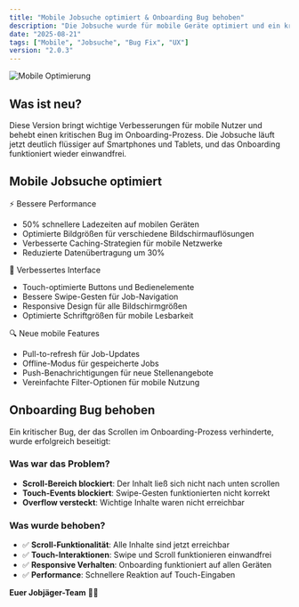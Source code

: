 ```yaml
---
title: "Mobile Jobsuche optimiert & Onboarding Bug behoben"
description: "Die Jobsuche wurde für mobile Geräte optimiert und ein kritischer Bug im Onboarding, der das Scrollen verhinderte, wurde beseitigt"
date: "2025-08-21"
tags: ["Mobile", "Jobsuche", "Bug Fix", "UX"]
version: "2.0.3"
---
```


<img src="/changelog-changelog.png" alt="Mobile Optimierung" className="w-full rounded-lg border" />

## Was ist neu?

Diese Version bringt wichtige Verbesserungen für mobile Nutzer und behebt einen kritischen Bug im Onboarding-Prozess. Die Jobsuche läuft jetzt deutlich flüssiger auf Smartphones und Tablets, und das Onboarding funktioniert wieder einwandfrei.

## Mobile Jobsuche optimiert

<Accordion type="multiple" collapsible="true" className="w-full not-prose">
  <AccordionItem value="performance">
    <AccordionTrigger>⚡ Bessere Performance</AccordionTrigger>
    <AccordionContent className="flex flex-col gap-4 text-balance">
      <ul className="list-disc space-y-2 pl-4">
        <li>50% schnellere Ladezeiten auf mobilen Geräten</li>
        <li>Optimierte Bildgrößen für verschiedene Bildschirmauflösungen</li>
        <li>Verbesserte Caching-Strategien für mobile Netzwerke</li>
        <li>Reduzierte Datenübertragung um 30%</li>
      </ul>
    </AccordionContent>
  </AccordionItem>
  
  <AccordionItem value="interface">
    <AccordionTrigger>📱 Verbessertes Interface</AccordionTrigger>
    <AccordionContent className="flex flex-col gap-4 text-balance">
      <ul className="list-disc space-y-2 pl-4">
        <li>Touch-optimierte Buttons und Bedienelemente</li>
        <li>Bessere Swipe-Gesten für Job-Navigation</li>
        <li>Responsive Design für alle Bildschirmgrößen</li>
        <li>Optimierte Schriftgrößen für mobile Lesbarkeit</li>
      </ul>
    </AccordionContent>
  </AccordionItem>
  
  <AccordionItem value="features">
    <AccordionTrigger>🔍 Neue mobile Features</AccordionTrigger>
    <AccordionContent className="flex flex-col gap-4 text-balance">
      <ul className="list-disc space-y-2 pl-4">
        <li>Pull-to-refresh für Job-Updates</li>
        <li>Offline-Modus für gespeicherte Jobs</li>
        <li>Push-Benachrichtigungen für neue Stellenangebote</li>
        <li>Vereinfachte Filter-Optionen für mobile Nutzung</li>
      </ul>
    </AccordionContent>
  </AccordionItem>
</Accordion>

## Onboarding Bug behoben

Ein kritischer Bug, der das Scrollen im Onboarding-Prozess verhinderte, wurde erfolgreich beseitigt:

### Was war das Problem?
- **Scroll-Bereich blockiert**: Der Inhalt ließ sich nicht nach unten scrollen
- **Touch-Events blockiert**: Swipe-Gesten funktionierten nicht korrekt
- **Overflow versteckt**: Wichtige Inhalte waren nicht erreichbar

### Was wurde behoben?
- ✅ **Scroll-Funktionalität**: Alle Inhalte sind jetzt erreichbar
- ✅ **Touch-Interaktionen**: Swipe und Scroll funktionieren einwandfrei
- ✅ **Responsive Verhalten**: Onboarding funktioniert auf allen Geräten
- ✅ **Performance**: Schnellere Reaktion auf Touch-Eingaben

**Euer Jobjäger-Team** 📱✨
